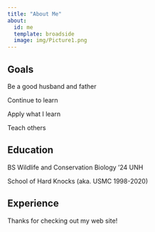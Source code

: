 ```yaml
---
title: "About Me"
about:
  id: me
  template: broadside
  image: img/Picture1.png
---
```


::: {#me}
## Goals

Be a good husband and father

Continue to learn

Apply what I learn

Teach others

## Education

BS Wildlife and Conservation Biology '24 UNH

School of Hard Knocks (aka. USMC 1998-2020)

## Experience
:::

Thanks for checking out my web site!
